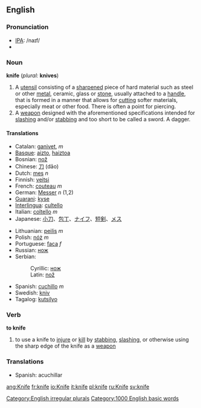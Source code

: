 ==English==
=== Pronunciation ===
*[[w:IPA|IPA]]: /naɪf/
*{{audio|en-us-knife.ogg|Audio (US)}}

=== Noun ===
'''knife''' (''plural:'' '''knives''')

#A [[utensil]] consisting of a [[sharpen]]ed piece of hard material such as steel or other [[metal]], ceramic, glass or [[stone]], usually attached to a [[handle]], that is formed in a manner that allows for [[cut]]ting softer materials, especially meat or other food.  There is often a point for piercing.
#A [[weapon]] designed with the aforementioned specifications intended for [[slash]]ing and/or [[stab]]bing and too short to be called a sword.  A dagger.

==== Translations ====
{{top}}
*Catalan: [[ganivet]], ''m''
*[[Basque]]: [[aizto]], [[haiztoa]]
*Bosnian: [[nož#Bosnian|nož]] {{m}}
*Chinese: [[刀]] (dāo)
*Dutch: [[mes]] ''n''
*Finnish: [[veitsi]]
*French: [[couteau]] ''m''
*German: [[Messer]] ''n'' (1,2)
*[[Guarani]]: [[kyse]]
*[[Interlingua]]: [[cultello]]
*Italian: [[coltello]] ''m''
*Japanese: [[小刀]]、[[包丁]]、[[ナイフ]]、[[短剣]]、[[メス]]
{{mid}}
*Lithuanian: [[peilis]] ''m''
*Polish: [[nóż]] ''m''
*Portuguese: [[faca]] ''f''
*Russian: [[нож]] {{m}}
*Serbian:
*:Cyrillic: [[нож#Serbian|нож]] {{m}}
*:Latin: [[nož#Serbian|nož]] {{m}}
*Spanish: [[cuchillo]] ''m''
*Swedish: [[kniv]]
*Tagalog: [[kutsilyo]]
{{bottom}}

=== Verb ===
'''to knife'''
# to use a knife to [[injure]] or [[kill]] by [[stab]]bing, [[slash]]ing, or otherwise using the sharp edge of the knife as a [[weapon]]

===Translations===
*Spanish: acuchillar

[[Category:English irregular plurals]]
[[Category:1000 English basic words]]

[[ang:Knife]]
[[fr:knife]]
[[io:Knife]]
[[it:knife]]
[[pl:knife]]
[[ru:Knife]]
[[sv:knife]]